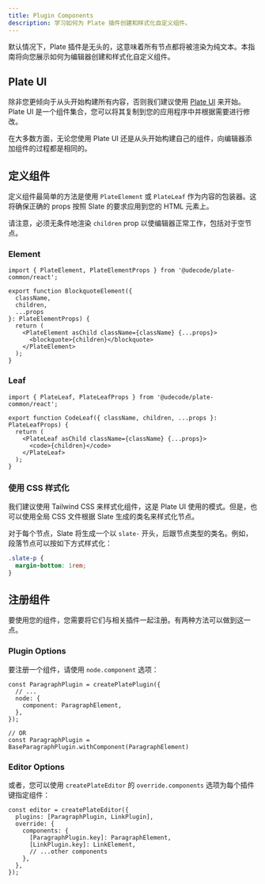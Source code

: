 ```yaml
---
title: Plugin Components
description: 学习如何为 Plate 插件创建和样式化自定义组件。
---
```


默认情况下，Plate 插件是无头的，这意味着所有节点都将被渲染为纯文本。本指南将向您展示如何为编辑器创建和样式化自定义组件。

## Plate UI

除非您更倾向于从头开始构建所有内容，否则我们建议使用 [Plate UI](/docs/components) 来开始。Plate UI 是一个组件集合，您可以将其复制到您的应用程序中并根据需要进行修改。

在大多数方面，无论您使用 Plate UI 还是从头开始构建自己的组件，向编辑器添加组件的过程都是相同的。

## 定义组件

定义组件最简单的方法是使用 `PlateElement` 或 `PlateLeaf` 作为内容的包装器。这将确保正确的 props 按照 Slate 的要求应用到您的 HTML 元素上。

请注意，必须无条件地渲染 `children` prop 以使编辑器正常工作，包括对于空节点。

### Element

```tsx
import { PlateElement, PlateElementProps } from '@udecode/plate-common/react';

export function BlockquoteElement({
  className,
  children,
  ...props
}: PlateElementProps) {
  return (
    <PlateElement asChild className={className} {...props}>
      <blockquote>{children}</blockquote>
    </PlateElement>
  );
}
```

### Leaf

```tsx
import { PlateLeaf, PlateLeafProps } from '@udecode/plate-common/react';

export function CodeLeaf({ className, children, ...props }: PlateLeafProps) {
  return (
    <PlateLeaf asChild className={className} {...props}>
      <code>{children}</code>
    </PlateLeaf>
  );
}
```

### 使用 CSS 样式化

我们建议使用 Tailwind CSS 来样式化组件，这是 Plate UI 使用的模式。但是，也可以使用全局 CSS 文件根据 Slate 生成的类名来样式化节点。

对于每个节点，Slate 将生成一个以 `slate-` 开头，后跟节点类型的类名。例如，段落节点可以按如下方式样式化：

```css
.slate-p {
  margin-bottom: 1rem;
}
```

## 注册组件

要使用您的组件，您需要将它们与相关插件一起注册。有两种方法可以做到这一点。

### Plugin Options

要注册一个组件，请使用 `node.component` 选项：

```tsx showLineNumbers {3-5,9}
const ParagraphPlugin = createPlatePlugin({
  // ... 
  node: {
    component: ParagraphElement,
  },
});

// OR
const ParagraphPlugin = BaseParagraphPlugin.withComponent(ParagraphElement)
```

### Editor Options

或者，您可以使用 `createPlateEditor` 的 `override.components` 选项为每个插件键指定组件：

```tsx showLineNumbers {5-6}
const editor = createPlateEditor({
  plugins: [ParagraphPlugin, LinkPlugin],
  override: {
    components: {
      [ParagraphPlugin.key]: ParagraphElement,
      [LinkPlugin.key]: LinkElement,
      // ...other components
    },
  },
});
```

